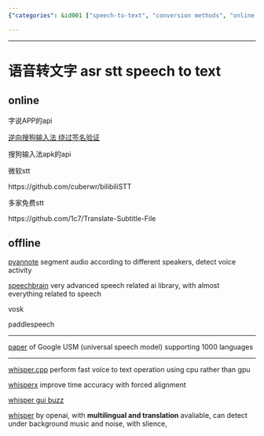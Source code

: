 ```yaml
---
{"categories": &id001 ["speech-to-text", "conversion methods", "online tools", "offline solutions", "APIs", "open-source libraries", "multiple languages"], "category": "Speech-to-Text Conversion", "date": "2022-09-17 12:42:12", "description": "This article explores the different methods and tools available for speech-to-text conversion, including online and offline options such as APIs, open-source libraries, and software implementations. These solutions support multiple languages and translation capabilities.", "tags": *id001, "title": "语音转文字 Stt Speech To Text"}

---
```


------

# 语音转文字 asr stt speech to text

## online

字说APP的api

[逆向搜狗输入法 绕过签名验证](https://www.cnblogs.com/lxh2cwl/p/14842527.html)

搜狗输入法apk的api

微软stt

https://github.com/cuberwr/bilibiliSTT

多家免费stt

https://github.com/1c7/Translate-Subtitle-File

## offline

[pyannote](https://huggingface.co/pyannote/segmentation) segment audio according to different speakers, detect voice activity

[speechbrain](https://speechbrain.github.io/) very advanced speech related ai library, with almost everything related to speech

vosk

paddlespeech

----

[paper](https://arxiv.org/pdf/2303.01037) of Google USM (universal speech model) supporting 1000 languages

----

[whisper.cpp](https://github.com/ggerganov/whisper.cpp) perform fast voice to text operation using cpu rather than gpu

[whisperx](https://github.com/m-bain/whisperX) improve time accuracy with forced alignment

[whisper gui buzz](https://github.com/chidiwilliams/buzz)

[whisper](https://github.com/openai/whisper) by openai, with **multilingual and translation** avaliable, can detect under background music and noise, with slience,

